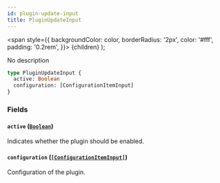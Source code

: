 ```yaml
---
id: plugin-update-input
title: PluginUpdateInput
---
```


<span
style={{
      backgroundColor: color,
      borderRadius: '2px',
      color: '#fff',
      padding: '0.2rem',
    }}>
{children}
</span>
);

No description

```graphql
type PluginUpdateInput {
  active: Boolean
  configuration: [ConfigurationItemInput]
}
```

### Fields

#### `active` ([`Boolean`](/api-reference/scalars/boolean.mdx))

Indicates whether the plugin should be enabled.

#### `configuration` ([`[ConfigurationItemInput]`](/api-reference/inputs/configuration-item-input.mdx))

Configuration of the plugin.
